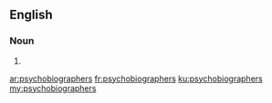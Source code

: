 ==English==

===Noun===
{{head|en|plural}}

# {{plural of|psychobiographer|lang=en|nocat=1}}

[[ar:psychobiographers]]
[[fr:psychobiographers]]
[[ku:psychobiographers]]
[[my:psychobiographers]]